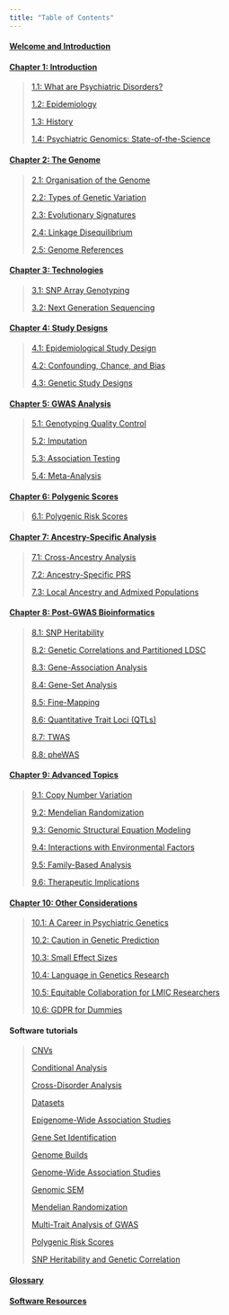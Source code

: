```yaml
---
title: "Table of Contents"
---
```


#### [**Welcome and Introduction**](welcome.qmd)

#### [Chapter 1: Introduction](chapter1.qmd)

> [1.1: What are Psychiatric Disorders?](chapter1.qmd#sec-section1)
>
> [1.2: Epidemiology](chapter1.qmd#sec-section2)
>
> [1.3: History](chapter1.qmd#sec-section3)
>
> [1.4: Psychiatric Genomics: State-of-the-Science](chapter1.qmd#sec-section4)

#### [Chapter 2: The Genome](chapter2.qmd)

> [2.1: Organisation of the Genome](chapter2.qmd#sec-section1)
>
> [2.2: Types of Genetic Variation](chapter2.qmd#sec-section2)
>
> [2.3: Evolutionary Signatures](chapter2.qmd#sec-section3)
>
> [2.4: Linkage Disequilibrium](chapter2.qmd#sec-section4)
>
> [2.5: Genome References](chapter2.qmd#sec-section5)

#### [Chapter 3: Technologies](chapter3.qmd)

> [3.1: SNP Array Genotyping](chapter3.qmd#sec-section1)
>
> [3.2: Next Generation Sequencing](chapter3.qmd#sec-section2)

#### [Chapter 4: Study Designs](chapter4.qmd)

> [4.1: Epidemiological Study Design](chapter4.qmd#sec-section1)
>
> [4.2: Confounding, Chance, and Bias](chapter4.qmd#sec-section2)
>
> [4.3: Genetic Study Designs](chapter4.qmd#sec-section3)

#### [Chapter 5: GWAS Analysis](chapter5.qmd)

> [5.1: Genotyping Quality Control](chapter5.qmd#sec-section1)
>
> [5.2: Imputation](chapter5.qmd#sec-section2)
>
> [5.3: Association Testing](chapter5.qmd#sec-section3)
>
> [5.4: Meta-Analysis](chapter5.qmd#sec-section4)

#### [Chapter 6: Polygenic Scores](chapter6.qmd)

> [6.1: Polygenic Risk Scores](chapter6.qmd)

#### [Chapter 7: Ancestry-Specific Analysis](chapter7.qmd)

> [7.1: Cross-Ancestry Analysis](chapter7.qmd#sec-section1)
>
> [7.2: Ancestry-Specific PRS](chapter7.qmd#sec-section2)
>
> [7.3: Local Ancestry and Admixed Populations](chapter7.qmd#sec-section3)

#### [Chapter 8: Post-GWAS Bioinformatics](chapter8.qmd)

> [8.1: SNP Heritability](chapter8.qmd#sec-section1)
>
> [8.2: Genetic Correlations and Partitioned LDSC](chapter8.qmd#sec-section2)
>
> [8.3: Gene-Association Analysis](chapter8.qmd#sec-section3)
>
> [8.4: Gene-Set Analysis](chapter8.qmd#sec-section4)
>
> [8.5: Fine-Mapping](chapter8.qmd#sec-section5)
>
> [8.6: Quantitative Trait Loci (QTLs)](chapter8.qmd#sec-section6)
>
> [8.7: TWAS](chapter8.qmd#sec-section7)
>
> [8.8: pheWAS](chapter8.qmd#sec-section8)

#### [Chapter 9: Advanced Topics](chapter9.qmd)

> [9.1: Copy Number Variation](chapter9.qmd#sec-section1)
>
> [9.2: Mendelian Randomization](chapter9.qmd#sec-section2)
>
> [9.3: Genomic Structural Equation Modeling](chapter9.qmd#sec-section3)
>
> [9.4: Interactions with Environmental Factors](chapter9.qmd#sec-section4)
>
> [9.5: Family-Based Analysis](chapter9.qmd#sec-section5)
>
> [9.6: Therapeutic Implications](chapter9.qmd#sec-section6)

#### [Chapter 10: Other Considerations](chapter10.qmd)

> [10.1: A Career in Psychiatric Genetics](chapter10.qmd#sec-section1)
>
> [10.2: Caution in Genetic Prediction](chapter10.qmd#sec-section2)
>
> [10.3: Small Effect Sizes](chapter10.qmd#sec-section3)
>
> [10.4: Language in Genetics Research](chapter10.qmd#sec-section4)
>
> [10.5: Equitable Collaboration for LMIC Researchers](chapter10.qmd#sec-section5)
>
> [10.6: GDPR for Dummies](chapter10.qmd#sec-section6)

#### Software tutorials

> [CNVs](software_cnvs.qmd)
>
> [Conditional Analysis](software_conditional.qmd)
>
> [Cross-Disorder Analysis](software_crossdisorder.qmd)
>
> [Datasets](software_datasets.qmd)
>
> [Epigenome-Wide Association Studies](software_ewas.qmd)
>
> [Gene Set Identification](software_geneset.qmd)
>
> [Genome Builds](software_liftover.qmd)
>
> [Genome-Wide Association Studies](software_gwas.qmd)
>
> [Genomic SEM](software_genomicSEM.qmd)
>
> [Mendelian Randomization](software_MR.qmd)
>
> [Multi-Trait Analysis of GWAS](software_mtag.qmd)
>
> [Polygenic Risk Scores](software_prs.qmd)
>
> [SNP Heritability and Genetic Correlation](software_correlation.qmd)

#### [Glossary](glossary.qmd)

#### [Software Resources](resources.qmd)
